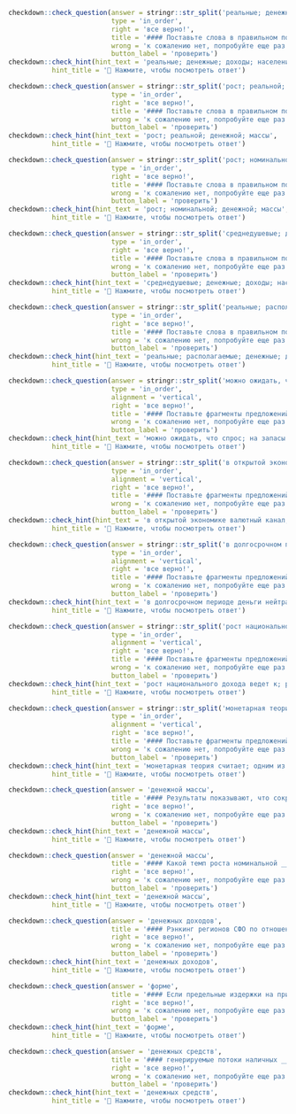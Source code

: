 
```r
checkdown::check_question(answer = stringr::str_split('реальные; денежные; доходы; населения', '; ') |> unlist(), 
                          type = 'in_order',
                          right = 'все верно!',
                          title = '#### Поставьте слова в правильном порядке:',
                          wrong = 'к сожалению нет, попробуйте еще раз...',
                          button_label = 'проверить')
checkdown::check_hint(hint_text = 'реальные; денежные; доходы; населения',
           hint_title = '🔎 Нажмите, чтобы посмотреть ответ')
```

```r
checkdown::check_question(answer = stringr::str_split('рост; реальной; денежной; массы', '; ') |> unlist(), 
                          type = 'in_order',
                          right = 'все верно!',
                          title = '#### Поставьте слова в правильном порядке:',
                          wrong = 'к сожалению нет, попробуйте еще раз...',
                          button_label = 'проверить')
checkdown::check_hint(hint_text = 'рост; реальной; денежной; массы',
           hint_title = '🔎 Нажмите, чтобы посмотреть ответ')
```

```r
checkdown::check_question(answer = stringr::str_split('рост; номинальной; денежной; массы', '; ') |> unlist(), 
                          type = 'in_order',
                          right = 'все верно!',
                          title = '#### Поставьте слова в правильном порядке:',
                          wrong = 'к сожалению нет, попробуйте еще раз...',
                          button_label = 'проверить')
checkdown::check_hint(hint_text = 'рост; номинальной; денежной; массы',
           hint_title = '🔎 Нажмите, чтобы посмотреть ответ')
```

```r
checkdown::check_question(answer = stringr::str_split('среднедушевые; денежные; доходы; населения', '; ') |> unlist(), 
                          type = 'in_order',
                          right = 'все верно!',
                          title = '#### Поставьте слова в правильном порядке:',
                          wrong = 'к сожалению нет, попробуйте еще раз...',
                          button_label = 'проверить')
checkdown::check_hint(hint_text = 'среднедушевые; денежные; доходы; населения',
           hint_title = '🔎 Нажмите, чтобы посмотреть ответ')
```

```r
checkdown::check_question(answer = stringr::str_split('реальные; располагаемые; денежные; доходы', '; ') |> unlist(), 
                          type = 'in_order',
                          right = 'все верно!',
                          title = '#### Поставьте слова в правильном порядке:',
                          wrong = 'к сожалению нет, попробуйте еще раз...',
                          button_label = 'проверить')
checkdown::check_hint(hint_text = 'реальные; располагаемые; денежные; доходы',
           hint_title = '🔎 Нажмите, чтобы посмотреть ответ')
```

```r
checkdown::check_question(answer = stringr::str_split('можно ожидать, что спрос; на запасы денежных средств; в реальном выражении будет; зависеть от номинальной ставки процента', '; ') |> unlist(), 
                          type = 'in_order',
                          alignment = 'vertical',
                          right = 'все верно!',
                          title = '#### Поставьте фрагменты предложений в правильном порядке:',
                          wrong = 'к сожалению нет, попробуйте еще раз...',
                          button_label = 'проверить')
checkdown::check_hint(hint_text = 'можно ожидать, что спрос; на запасы денежных средств; в реальном выражении будет; зависеть от номинальной ставки процента',
           hint_title = '🔎 Нажмите, чтобы посмотреть ответ')
```

```r
checkdown::check_question(answer = stringr::str_split('в открытой экономике валютный канал; денежной трансмиссии закономерно является частью; работы глобального механизма денежной трансмиссии; и транслирует изменения, происходящие в мировой экономике, в национальную', '; ') |> unlist(), 
                          type = 'in_order',
                          alignment = 'vertical',
                          right = 'все верно!',
                          title = '#### Поставьте фрагменты предложений в правильном порядке:',
                          wrong = 'к сожалению нет, попробуйте еще раз...',
                          button_label = 'проверить')
checkdown::check_hint(hint_text = 'в открытой экономике валютный канал; денежной трансмиссии закономерно является частью; работы глобального механизма денежной трансмиссии; и транслирует изменения, происходящие в мировой экономике, в национальную',
           hint_title = '🔎 Нажмите, чтобы посмотреть ответ')
```

```r
checkdown::check_question(answer = stringr::str_split('в долгосрочном периоде деньги нейтральны; соответственно; сокращение денежной массы не окажет никакого; влияния на реальный валютный курс, но; оно все же вызовет падение уровня цен внутри страны', '; ') |> unlist(), 
                          type = 'in_order',
                          alignment = 'vertical',
                          right = 'все верно!',
                          title = '#### Поставьте фрагменты предложений в правильном порядке:',
                          wrong = 'к сожалению нет, попробуйте еще раз...',
                          button_label = 'проверить')
checkdown::check_hint(hint_text = 'в долгосрочном периоде деньги нейтральны; соответственно; сокращение денежной массы не окажет никакого; влияния на реальный валютный курс, но; оно все же вызовет падение уровня цен внутри страны',
           hint_title = '🔎 Нажмите, чтобы посмотреть ответ')
```

```r
checkdown::check_question(answer = stringr::str_split('рост национального дохода ведет к; росту спроса на реальные запасы; денежных средств точно так же,; как он приводит к росту спроса на автомобили', '; ') |> unlist(), 
                          type = 'in_order',
                          alignment = 'vertical',
                          right = 'все верно!',
                          title = '#### Поставьте фрагменты предложений в правильном порядке:',
                          wrong = 'к сожалению нет, попробуйте еще раз...',
                          button_label = 'проверить')
checkdown::check_hint(hint_text = 'рост национального дохода ведет к; росту спроса на реальные запасы; денежных средств точно так же,; как он приводит к росту спроса на автомобили',
           hint_title = '🔎 Нажмите, чтобы посмотреть ответ')
```

```r
checkdown::check_question(answer = stringr::str_split('монетарная теория считает; одним из основных; средств регулирования экономики; изменение денежной массы и процентных ставок', '; ') |> unlist(), 
                          type = 'in_order',
                          alignment = 'vertical',
                          right = 'все верно!',
                          title = '#### Поставьте фрагменты предложений в правильном порядке:',
                          wrong = 'к сожалению нет, попробуйте еще раз...',
                          button_label = 'проверить')
checkdown::check_hint(hint_text = 'монетарная теория считает; одним из основных; средств регулирования экономики; изменение денежной массы и процентных ставок',
           hint_title = '🔎 Нажмите, чтобы посмотреть ответ')
```

```r
checkdown::check_question(answer = 'денежной массы', 
                          title = '#### Результаты показывают, что сокращение ____________ (**денежный, масса**) в США также ведет к рецессии и за границей.',
                          right = 'все верно!', 
                          wrong = 'к сожалению нет, попробуйте еще раз...',
                          button_label = 'проверить')
checkdown::check_hint(hint_text = 'денежной массы',
           hint_title = '🔎 Нажмите, чтобы посмотреть ответ')                          
```

```r
checkdown::check_question(answer = 'денежной массы', 
                          title = '#### Какой темп роста номинальной ____________ (**денежный, масса**) ведет к наибольшему сеньоражу и сколько сеньоража он создает? Это вопросы, которые Филипп Кейган задавал в классической статье о гиперинфляциях, написанной в 1956 г.',
                          right = 'все верно!', 
                          wrong = 'к сожалению нет, попробуйте еще раз...',
                          button_label = 'проверить')
checkdown::check_hint(hint_text = 'денежной массы',
           hint_title = '🔎 Нажмите, чтобы посмотреть ответ')                          
```

```r
checkdown::check_question(answer = 'денежных доходов', 
                          title = '#### Рэнкинг регионов СФО по отношению ____________ (**денежный, доход**) населения к стоимости фиксированного набора потребительских товаров.',
                          right = 'все верно!', 
                          wrong = 'к сожалению нет, попробуйте еще раз...',
                          button_label = 'проверить')
checkdown::check_hint(hint_text = 'денежных доходов',
           hint_title = '🔎 Нажмите, чтобы посмотреть ответ')                          
```

```r
checkdown::check_question(answer = 'форме', 
                          title = '#### Если предельные издержки на приобретение фактора больше, чем его предельный продукт в денежной ____________ (**форма**), для максимизации прибыли фирме следует уменьшить количество данного фактора.',
                          right = 'все верно!', 
                          wrong = 'к сожалению нет, попробуйте еще раз...',
                          button_label = 'проверить')
checkdown::check_hint(hint_text = 'форме',
           hint_title = '🔎 Нажмите, чтобы посмотреть ответ')                          
```

```r
checkdown::check_question(answer = 'денежных средств', 
                          title = '#### генерируемые потоки наличных ____________ (**денежный, средство**) в сфере услуг пассажирских автотранспортных перевозок сложно отследить.',
                          right = 'все верно!', 
                          wrong = 'к сожалению нет, попробуйте еще раз...',
                          button_label = 'проверить')
checkdown::check_hint(hint_text = 'денежных средств',
           hint_title = '🔎 Нажмите, чтобы посмотреть ответ')                          
```
